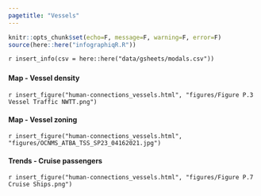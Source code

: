 ```yaml
---
pagetitle: "Vessels"
---
```


```r
knitr::opts_chunk$set(echo=F, message=F, warning=F, error=F)
source(here::here("infographiqR.R"))
```

`r insert_info(csv = here::here("data/gsheets/modals.csv"))`


### {.tabset}

#### Map - Vessel density

`r insert_figure("human-connections_vessels.html", "figures/Figure P.3 Vessel Traffic NWTT.png")`

#### Map - Vessel zoning

`r insert_figure("human-connections_vessels.html", "figures/OCNMS_ATBA_TSS_SP23_04162021.jpg")`

#### Trends - Cruise passengers

`r insert_figure("human-connections_vessels.html", "figures/Figure P.7 Cruise Ships.png")`
